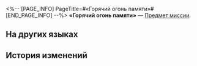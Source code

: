 <%-- [PAGE_INFO]
PageTitle=#«Горячий огонь памяти»#
[END_PAGE_INFO] --%>
{{Предмет Инфобокс
|id          = 140586
|Изображение = Предмет «Горячий огонь памяти».png
|Тип         = Предмет миссии
|Инвентарь   = Миссии
|Редкость    = 3
|Эффект      = 
|Описание    = Вкус буквально бьёт в голову. Отлично подходит для лечения.
}}
'''«Горячий огонь памяти»''' — [[Предмет миссии]].

==На других языках==
{{На других языках
|en   = "Scorching Like Fire in My Memories"
|zhs  = 「炽热如记忆中的火」
|zht  = 「熾熱如記憶中的火」
|ja   = 「記憶の炎のように熱く」
|ko   = 「기억 속의 불꽃처럼 뜨겁다」
|es   = "Ardiente, como el fuego en mis recuerdos"
|fr   = «&nbsp;Ardent comme le feu dans mes souvenirs&nbsp;»
|ru   = «Горячий огонь памяти»
|th   = "ร้อนแรงดั่งเปลวไฟ ในความทรงจำ"
|vi   = "Rực Cháy Như Ngọn Lửa Trong Ký Ức"
|de   = „Glühend wie Feuer in meinen Erinnerungen“
|id   = "Sepanas Api dalam Memori"
|pt   = "Abrasando Como Fogo em Minhas Memórias"
}}

==История изменений==
{{История изменений|3.5}}
